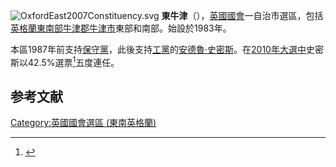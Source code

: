 [[File:OxfordEast2007Constituency.svg|right]]
'''東牛津'''（{{lang-en|Oxford East}}），[[英國|英國]][[英國國會|國會]]一自治市選區，包括[[英格蘭|英格蘭]][[東南英格蘭|東南部]][[牛津郡|牛津郡]][[牛津市|牛津市]]東部和南部。始設於1983年。

本區1987年前支持[[保守黨_(英國)|保守黨]]，此後支持[[工黨_(英國)|工黨]]的[[安德魯·史密斯_(英國國會議員)|安德魯·史密斯]]。在[[2010年英國大選|2010年大選中]]史密斯以42.5%選票<ref name="">{{cite news
|publisher=[[英國廣播公司|英國廣播公司]]
|date=2010年5月7日
|title=Election 2010/Constituency/Oxford East
|url=http://news.bbc.co.uk/1/shared/election2010/results/constituency/b42.stm
|accessdate=2010年6月15日
|archive-date=2017年8月23日
|archive-url=https://web.archive.org/web/20170823091956/http://news.bbc.co.uk/1/shared/election2010/results/constituency/b42.stm
|dead-url=no
}}</ref>五度連任。

==参考文献==
<div class="references-small">
<references></references>
</div>
{{英國國會選區 (東南英格蘭)}}
{{DEFAULTSORT:Oxford East}}
[[Category:英國國會選區_(東南英格蘭)|Category:英國國會選區 (東南英格蘭)]]